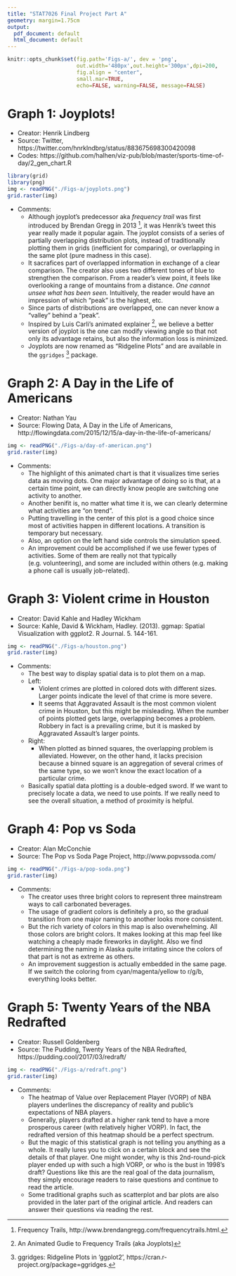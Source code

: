 ```yaml
---
title: "STAT7026 Final Project Part A"
geometry: margin=1.75cm
output:
  pdf_document: default
  html_document: default
---
```


```r
knitr::opts_chunk$set(fig.path='Figs-a/', dev = 'png', 
                      out.width='480px',out.height='300px',dpi=200,
                      fig.align = "center",
                      small.mar=TRUE,
                      echo=FALSE, warning=FALSE, message=FALSE)
```

# Graph 1: Joyplots!

* Creator: Henrik Lindberg
* Source: Twitter, https://twitter.com/hnrklndbrg/status/883675698300420098
* Codes: https://github.com/halhen/viz-pub/blob/master/sports-time-of-day/2_gen_chart.R

```r
library(grid)
library(png)
img <- readPNG("./Figs-a/joyplots.png")
grid.raster(img)
```

* Comments:
    + Although joyplot's predecessor aka *frequency trail* was first introduced by Brendan Gregg in 2013 [^1], it was Henrik's tweet this year really made it popular again. The joyplot consists of a series of partially overlapping distribution plots, instead of traditionally plotting them in grids (inefficient for comparing), or overlapping in the same plot (pure madness in this case).
    + It sacrafices part of overlapped information in exchange of a clear comparison. The creator also uses two different tones of blue to strengthen the comparison. From a reader's view point, it feels like overlooking a range of mountains from a distance. *One cannot unsee what has been seen.* Intuitively, the reader would have an impression of which "peak" is the highest, etc.
    + Since parts of distributions are overlapped, one can never know a "valley" behind a "peak".
    + Inspired by Luis Carli's animated explainer [^2], we believe a better version of joyplot is the one can modify viewing angle so that not only its advantage retains, but also the information loss is minimized.
    + Joyplots are now renamed as "Ridgeline Plots" and are available in the `ggridges` [^3] package.

[^1]: Frequency Trails, http://www.brendangregg.com/frequencytrails.html.

[^2]: An Animated Gudie to Frequency Trails (aka Joyplots)

[^3]: ggridges: Ridgeline Plots in 'ggplot2', https://cran.r-project.org/package=ggridges.

\pagebreak

# Graph 2: A Day in the Life of Americans

* Creator: Nathan Yau
* Source: Flowing Data, A Day in the Life of Americans, http://flowingdata.com/2015/12/15/a-day-in-the-life-of-americans/

```r
img <- readPNG("./Figs-a/day-of-american.png")
grid.raster(img)
```

* Comments:
    + The highlight of this animated chart is that it visualizes time series data as moving dots. One major advantage of doing so is that, at a certain time point, we can directly know people are switching one activity to another.
    + Another benifit is, no matter what time it is, we can clearly determine what activities are "on trend".
    + Putting travelling in the center of this plot is a good choice since most of activities happen in different locations. A transition is temporary but necessary.
    + Also, an option on the left hand side controls the simulation speed.
    + An improvement could be accomplished if we use fewer types of activities. Some of them are really not that typically (e.g. volunteering), and some are included within others (e.g. making a phone call is usually job-related). 

\pagebreak

# Graph 3: Violent crime in Houston

* Creator: David Kahle and Hadley Wickham
* Source: Kahle, David & Wickham, Hadley. (2013). ggmap: Spatial Visualization with ggplot2. R Journal. 5. 144-161.

```r
img <- readPNG("./Figs-a/houston.png")
grid.raster(img)
```

* Comments:
    + The best way to display spatial data is to plot them on a map. 
    + Left:
        + Violent crimes are plotted in colored dots with different sizes. Larger points indicate the level of that crime is more severe.
        + It seems that Aggravated Assault is the most common violent crime in Houston, but this might be misleading. When the number of points plotted gets large, overlapping becomes a problem. Robbery in fact is a prevailing crime, but it is masked by Aggravated Assault's larger points.
    + Right:
        + When plotted as binned squares, the overlapping problem is alleviated. However, on the other hand, it lacks precision because a binned square is an aggregation of several crimes of the same type, so we won't know the exact location of a particular crime.
    + Basically spatial data plotting is a double-edged sword. If we want to precisely locate a data, we need to use points. If we really need to see the overall situation, a method of proximity is helpful.

\pagebreak

# Graph 4: Pop vs Soda

* Creator: Alan McConchie
* Source: The Pop vs Soda Page Project, http://www.popvssoda.com/

```r
img <- readPNG("./Figs-a/pop-soda.png")
grid.raster(img)
```

* Comments:
    + The creator uses three bright colors to represent three mainstream ways to call carbonated beverages.
    + The usage of gradient colors is definitely a pro, so the gradual transition from one major naming to another looks more consistent.
    + But the rich variety of colors in this map is also overwhelming. All those colors are bright colors. It makes looking at this map feel like watching a cheaply made fireworks in daylight. Also we find determining the naming in Alaska quite irritating since the colors of that part is not as extreme as others.
    + An improvement suggestion is actually embedded in the same page. If we switch the coloring from cyan/magenta/yellow to r/g/b, everything looks better.

\pagebreak

# Graph 5: Twenty Years of the NBA Redrafted

* Creator: Russell Goldenberg
* Source: The Pudding, Twenty Years of the NBA Redrafted, https://pudding.cool/2017/03/redraft/

```r
img <- readPNG("./Figs-a/redraft.png")
grid.raster(img)
```

* Comments:
    + The heatmap of Value over Replacement Player (VORP) of NBA players underlines the discrepancy of reality and public's expectations of NBA players.
    + Generally, players drafted at a higher rank tend to have a more prosperous career (with relatively higher VORP). In fact, the redrafted version of this heatmap should be a perfect spectrum.
    + But the magic of this statistical graph is not telling you anything as a whole. It really lures you to click on a certain block and see the details of that player. One might wonder, why is this 2nd-round-pick player ended up with such a high VORP, or who is the bust in 1998’s draft? Questions like this are the real goal of the data journalism, they simply encourage readers to raise questions and continue to read the article.
    + Some traditional graphs such as scatterplot and bar plots are also provided in the later part of the original article. And readers can answer their questions via reading the rest.

